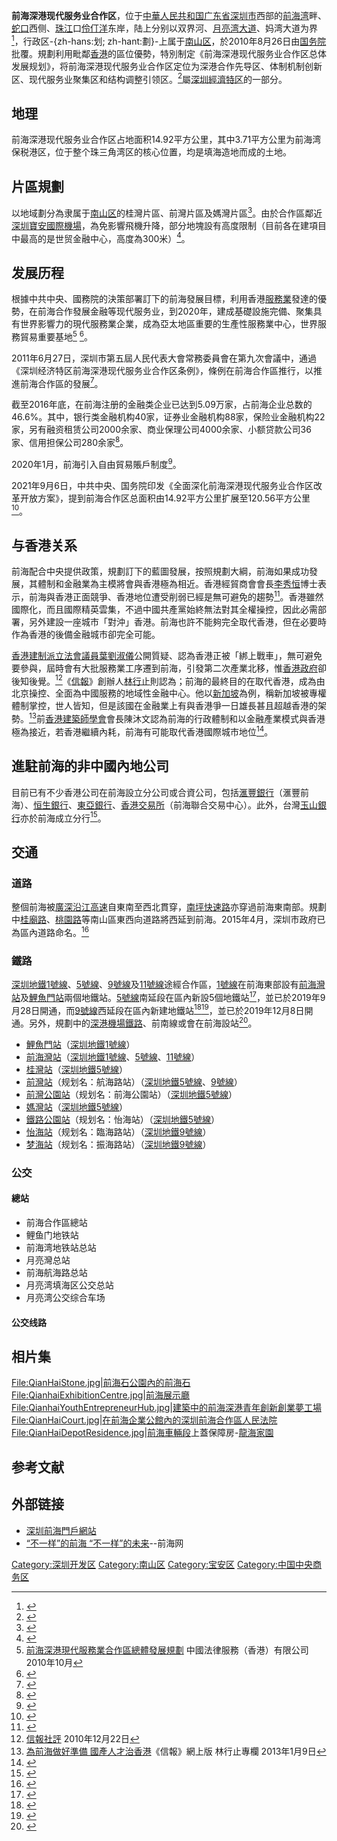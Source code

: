 {{NoteTA
|G1=Unit
|G2=Transport
}}
{{Otheruses|subject=位于中国广东省深圳市前海片区的深港合作区|other=中国广东省深圳市的一个海湾|前海湾}}
{{Infobox settlement
|name                           = 前海<br />Qianhai
|official_name                  = 前海深港现代服务业合作区<br />Qianhai Shenzhen-Hong Kong Modern Service Industry Cooperation Zone
|native_name                    = 
|other_name                     = 
|settlement_type                = 合作区
|image_skyline                  = 
|pushpin_map                    = Guangdong
|pushpin_label_position         = 
|pushpin_map_caption            = 前海在广东省的位置
|pushpin_mapsize                =
|image_shield                   = Logo of Qianhai.png
|subdivision_type               = 国家
|subdivision_name               = {{PRC}}
|subdivision_type1              = 省市
|subdivision_name1              = [[广东省|广东省]][[深圳市|深圳市]]
|subdivision_type3              = 
|subdivision_name3              = 
|governing_body                 = 深圳市前海深港現代服務業合作區管理局
|government_footnotes           = 
|leader_title1                  = 局长
|leader_name1                   = [[曾湃|曾湃]]
|leader_title2                  = 常务副局长
|leader_name2                   = [[黄晓鹏|黄晓鹏]]
|area_magnitude                 =
|unit_pref                      = <!--Enter: Imperial, if Imperial (metric) is desired-->
|area_footnotes                 =
|area_total_km2                 = 15
|area_land_km2                  = <!--See table @ Template:Infobox Settlement for details on automatic unit conversion-->
|area_water_km2                 =
|area_water_percent             =
|timezone                       = [[北京时间|北京时间]]
|utc_offset                     = +8
|coordinates                    = {{Coord|22|31|08|N|113|53|57|E|display=inline,title}}
|elevation_footnotes            = <!--for references: use<ref> </ref> tags-->
|postal_code_type               = [[邮政编码|邮政编码]]
|postal_code                    = 518054
|area_code                      = 755
|website                        = {{url|http://qh.sz.gov.cn/}}
}}

'''前海深港现代服务业合作区'''，位于[[中華人民共和国|中華人民共和国]][[广东省|广东省]][[深圳市|深圳市]]西部的[[前海湾|前海湾]]畔、[[蛇口街道|蛇口]]西侧、[[珠江|珠江]]口[[伶仃洋|伶仃洋]]东岸，陆上分别以双界河、[[月亮湾大道|月亮湾大道]]、妈湾大道为界<ref>{{cite web|url=http://cppcc.people.com.cn/GB/34962/35010/12691634.html|title=高起点大手笔规划深圳的“曼哈顿”|archiveurl=https://web.archive.org/web/20161006174902/http://cppcc.people.com.cn/GB/34962/35010/12691634.html|archivedate=2016-10-06|work=人民网|date=2010-09-10}}</ref>，行政区-{zh-hans:划; zh-hant:劃}-上属于[[南山区_(深圳市)|南山区]]，於2010年8月26日由[[中华人民共和国国务院|国务院]]批覆。規劃利用毗鄰[[香港|香港]]的區位優勢，特別制定《前海深港现代服务业合作区总体发展规划》，将前海深港现代服务业合作区定位为深港合作先导区、体制机制创新区、现代服务业聚集区和结构调整引领区。<ref>{{cite web|url=http://finance.sina.com.cn/g/20100728/12288378833.shtml|title=特区中的特区——深圳前海深港合作区即将启动|archiveurl=https://web.archive.org/web/20201129021601/http://finance.sina.com.cn/g/20100728/12288378833.shtml|archivedate=2020-11-29|work=新浪网|date=2010-07-28}}</ref>屬[[深圳經濟特区|深圳經濟特区]]的一部分。

== 地理 ==
前海深港现代服务业合作区占地面积14.92平方公里，其中3.71平方公里为前海湾保税港区，位于整个珠三角湾区的核心位置，均是填海造地而成的土地。

== 片區規劃 ==
以地域劃分為隶属于[[南山区_(深圳市)|南山区]]的桂灣片區、前灣片區及媽灣片區<ref>{{Cite web |url=http://www.szqh.com.cn/ljqh/ghjs/ghgl/ghjs_zhgh/ |title=前海綜合規劃 |accessdate=2014-11-20 |archive-date=2014-11-29 |archive-url=https://web.archive.org/web/20141129080124/http://www.szqh.com.cn/ljqh/ghjs/ghgl/ghjs_zhgh/ |dead-url=no }}</ref>。由於合作區鄰近[[深圳寶安國際機場|深圳寶安國際機場]]，為免影響飛機升降，部分地塊設有高度限制（目前各在建項目中最高的是世贸金融中心，高度為300米）<ref>{{Cite web |url=http://news.163.com/air/15/0513/10/APG60GID00014P42.html |title=深圳前海受机场净空限制 楼高不许超200米 |accessdate=2015-06-08 |archive-date=2019-06-11 |archive-url=https://web.archive.org/web/20190611103310/http://news.163.com/air/15/0513/10/APG60GID00014P42.html |dead-url=no }}</ref>。

== 发展历程 ==
根據中共中央、國務院的決策部署訂下的前海發展目標，利用香港[[服務業|服務業]]發達的優勢，在前海合作發展金融等现代服务业，到2020年，建成基礎設施完備、聚集具有世界影響力的現代服務業企業，成為亞太地區重要的生產性服務業中心，世界服務貿易重要基地<ref>[http://www.chinalegal.com.hk/index.php?option=com_content&view=article&id=445%3A1010&catid=111&Itemid=85 前海深港現代服務業合作區總體發展規劃] {{Wayback|url=http://www.chinalegal.com.hk/index.php?option=com_content&view=article&id=445%3A1010&catid=111&Itemid=85 |date=20140714220426 }}中國法律服務（香港）有限公司 2010年10月</ref>
<ref>{{cite web|accessdate=2014-05-24|url=http://district.ce.cn/zg/201307/26/t20130726_24608896.shtml|title=前海深港合作区基础设施2017年建成 滞后《规划》2年|publisher=[[中国经济网|中国经济网]]|archive-date=2019-06-05|archive-url=https://web.archive.org/web/20190605224933/http://district.ce.cn/zg/201307/26/t20130726_24608896.shtml|dead-url=no}}</ref>。

2011年6月27日，深圳市第五屆人民代表大會常務委員會在第九次會議中，通過《深圳经济特区前海深港现代服务业合作区条例》，條例在前海合作區推行，以推進前海合作區的發展<ref name="law">{{Cite web |url=http://www.sz.gov.cn/cn/xxgk/szgg/tzgg/201107/t20110706_1672662.htm |title=深圳政府在线-《深圳经济特区前海深港现代服务业合作区条例》公布施行 |accessdate=2015-04-14 |archive-date=2016-03-04 |archive-url=https://web.archive.org/web/20160304190151/http://www.sz.gov.cn/cn/xxgk/szgg/tzgg/201107/t20110706_1672662.htm |dead-url=no }}</ref>。

截至2016年底，在前海注册的金融类企业已达到5.09万家，占前海企业总数的46.6%。其中，银行类金融机构40家，证券业金融机构88家，保险业金融机构22家，另有融资租赁公司2000余家、商业保理公司4000余家、小额贷款公司36家、信用担保公司280余家<ref name="2016年深圳金融业发展基本情况">{{cite web|author1=深圳市人民政府金融发展服务办公室|title=2016年深圳金融业发展基本情况|url=http://www.jr.sz.gov.cn/zwgk/tjsj/zxtjxx/201702/t20170209_5961384.htm|website=深圳市人民政府金融发展服务办公室网站|accessdate=2017-02-11|deadurl=yes|archiveurl=https://web.archive.org/web/20170211080012/http://www.jr.sz.gov.cn/zwgk/tjsj/zxtjxx/201702/t20170209_5961384.htm|archivedate=2017-02-11}}</ref>。

2020年1月，前海引入自由貿易賬戶制度<ref>{{cite news |title=自由贸易账户在前海正式落地 |url=https://news.cnstock.com/news,bwkx-202001-4472834.htm}}</ref>。

2021年9月6日，中共中央、国务院印发《全面深化前海深港现代服务业合作区改革开放方案》，提到前海合作区总面积由14.92平方公里扩展至120.56平方公里<ref>{{cite news |title=前海深港合作区扩容7倍，哪些是新施工图的关键点？ |url=https://m.yicai.com/news/101165287.html |accessdate=2021-09-06 |archive-date=2021-09-06 |archive-url=https://web.archive.org/web/20210906224232/https://m.yicai.com/news/101165287.html |dead-url=no }}</ref>。

== 与香港关系 ==
前海配合中央提供政策，規劃訂下的藍圖發展，按照規劃大綱，前海如果成功發展，其體制和金融業為主模將會與香港極為相近。香港經貿商會會長[[李秀恒|李秀恒]]博士表示，前海與香港正面競爭、香港地位遭受削弱已經是無可避免的趨勢<ref>{{Cite web |url=http://www.hketa.com.hk/acticleDetail?id=518 |title=香港經貿商會 |access-date=2016-07-17 |archive-url=https://web.archive.org/web/20160817064014/http://www.hketa.com.hk/acticleDetail?id=518 |archive-date=2016-08-17 |dead-url=yes }}</ref>。香港雖然國際化，而且國際精英雲集，不過中國共產黨始終無法對其全權操控，因此必需部署，另外建設一座城市「對沖」香港。前海也許不能夠完全取代香港，但在必要時作為香港的後備金融城市卻完全可能。

[[香港|香港]][[建制派_(香港)|建制派]][[香港特別行政區立法會|立法會議員]][[葉劉淑儀|葉劉淑儀]]公開質疑、認為香港正被「綁上戰車」，無可避免要參與，屆時會有大批服務業工序遷到前海，引發第二次產業北移，惟[[香港政府|香港政府]]卻後知後覺。<ref>[http://forum.hkej.com/node/60537 信報社評] {{Wayback|url=http://forum.hkej.com/node/60537 |date=20190603153129 }} 2010年12月22日</ref>《[[信報|信報]]》創辦人[[林行止|林行止]]則認為；前海的最終目的在取代香港，成為由北京操控、全面為中國服務的地域性金融中心。他以[[新加坡|新加坡]]為例，稱新加坡被專權體制掌控，世人皆知，但是該國在金融業上有與香港爭一日雄長甚且超越香港的架勢。<ref>[http://www.hkej.com/template/dailynews/jsp/detail.jsp?dnews_id=3603&cat_id=6&title_id=569627&txtSearch=%E6%9E%97%E8%A1%8C%E6%AD%A2%E5%B0%88%E6%AC%84 為前海做好準備 國產人才治香港]《信報》網上版 林行止專欄 2013年1月9日</ref>前[[香港建築師學會|香港建築師學會]]會長陳沐文認為前海的行政體制和以金融產業模式與香港極為接近，若香港繼續內耗，前海有可能取代香港國際城市地位<ref>{{Cite web|title=前海競爭不容忽視|url=https://hk.on.cc/hk/bkn/cnt/finance/20180726/bkn-20180726001738814-0726_00842_001.html|accessdate=|author=陳沐文|date=2018-07-26|last=|format=|work=on.cc東網|publisher=|language=zh-hk|archive-date=2019-08-19|archive-url=https://web.archive.org/web/20190819094318/https://hk.on.cc/hk/bkn/cnt/finance/20180726/bkn-20180726001738814-0726_00842_001.html|dead-url=no}}</ref>。

== 進駐前海的非中國內地公司 ==
目前已有不少香港公司在前海設立分公司或合資公司，包括[[滙豐銀行|滙豐銀行]]（滙豐前海）、[[恒生銀行|恒生銀行]]、[[東亞銀行|東亞銀行]]、[[香港交易所|香港交易所]]（前海聯合交易中心）。此外，台灣[[玉山商業銀行|玉山銀行]]亦於前海成立分行<ref>{{Cite web|title=【超級珠三角】沒撤退的台資銀行，改闢海上絲路｜天下雜誌|url=https://www.cw.com.tw/article/article.action?id=5082664|accessdate=|author=|date=2017-05-23|format=|work=天下雜誌|publisher=|language=|archive-date=2018-11-24|archive-url=https://web.archive.org/web/20181124160512/https://www.cw.com.tw/article/article.action?id=5082664|dead-url=no}}</ref>。

== 交通 ==
=== 道路 ===
整個前海被[[廣深沿江高速|廣深沿江高速]]自東南至西北貫穿，[[南坪快速路|南坪快速路]]亦穿過前海東南部。規劃中[[桂廟路|桂廟路]]、[[桃園路|桃園路]]等南山區東西向道路將西延到前海。2015年4月，深圳市政府已為區內道路命名。<ref>{{Cite web |url=http://www.szqh.gov.cn/ljqh/ghjs/gjtzgg/201504/t20150417_2050334.shtml |title=前海深港合作区支路命名方案公告 |accessdate=2015-05-08 |archive-date=2015-05-18 |archive-url=https://web.archive.org/web/20150518105442/http://www.szqh.gov.cn/ljqh/ghjs/gjtzgg/201504/t20150417_2050334.shtml |dead-url=no }}</ref>

=== 鐵路 ===
[[深圳地鐵|深圳地鐵]][[深圳地鐵1號線|1號線]]、[[深圳地鐵5號線|5號線]]、[[深圳地鐵9號線|9號線]]及[[深圳地鐵11號線|11號線]]途經合作區，[[深圳地鐵1號線|1號線]]在前海東部設有[[前海灣站|前海灣站]]及[[鯉魚門站|鯉魚門站]]兩個地鐵站。[[深圳地鐵5號線|5號線]]南延段在區內新設5個地鐵站<ref>{{Cite web |url=http://www.szmc.net/page/news/index.html?code=2002&id=121923 |title=深圳地鉄-地铁5号线南延段破土动工 |access-date=2015-04-14 |archive-url=https://web.archive.org/web/20150924120937/http://www.szmc.net/page/news/index.html?code=2002&id=121923 |archive-date=2015-09-24 |dead-url=yes }}</ref>，並已於2019年9月28日開通，而[[深圳地鐵9號線|9號線]]西延段在區內新建地鐵站<ref>{{Cite web |url=http://www.sznews.com/news/content/2014-02/19/content_9116752_6.htm |title=深圳新聞網-8号线用磁悬浮相对经济 现有线路除1号线外都要延长 |access-date=2015-03-21 |archive-url=https://web.archive.org/web/20150924113000/http://www.sznews.com/news/content/2014-02/19/content_9116752_6.htm |archive-date=2015-09-24 |dead-url=yes }}</ref><ref>{{Cite web |url=http://www.cscec5bsd.net/aspx/default/show.aspx?classid=2&id=3344 |title=中國建築五局隧道公司 |access-date=2015-04-21 |archive-url=https://web.archive.org/web/20150923211435/http://www.cscec5bsd.net/aspx/default/show.aspx?classid=2&id=3344 |archive-date=2015-09-23 |dead-url=yes }}</ref>，並已於2019年12月8日開通。另外，規劃中的[[深港機場鐵路|深港機場鐵路]]、前南線或會在前海設站<ref>{{Cite web |url=http://www.sutpc.com/case.asp?id=471 |title=深圳市城市交通規划设计研究中心-前海合作区轨道与道路交通详细规划 |access-date=2015-04-07 |archive-url=https://web.archive.org/web/20150103063933/http://www.sutpc.com/case.asp?id=471 |archive-date=2015-01-03 |dead-url=yes }}</ref>。

* [[鯉魚門站|鯉魚門站]]（[[深圳地鐵|深圳地鐵]][[深圳地鐵1號線|1號線]]）
* [[前海灣站|前海灣站]]（[[深圳地鐵|深圳地鐵]][[深圳地鐵1號線|1號線]]、[[深圳地鐵5號線|5號線]]、[[深圳地鐵11號線|11號線]]）
* [[桂灣站|桂灣站]]（[[深圳地鐵|深圳地鐵]][[深圳地鐵5號線|5號線]]）
* [[前灣站|前灣站]]（规划名：航海路站）（[[深圳地鐵|深圳地鐵]][[深圳地鐵5號線|5號線]]、[[深圳地鐵9號線|9號線]]）
* [[前灣公園站|前灣公園站]]（规划名：前海公園站）（[[深圳地鐵|深圳地鐵]][[深圳地鐵5號線|5號線]]）
* [[媽灣站_(地鐵)|媽灣站]]（[[深圳地鐵|深圳地鐵]][[深圳地鐵5號線|5號線]]）
* [[鐵路公園站|鐵路公園站]]（规划名：怡海站）（[[深圳地鐵|深圳地鐵]][[深圳地鐵5號線|5號線]]）
* [[怡海站|怡海站]]（规划名：臨海路站）（[[深圳地鐵|深圳地鐵]][[深圳地鐵9號線|9號線]]）
* [[梦海站|梦海站]]（规划名：振海路站）（[[深圳地鐵|深圳地鐵]][[深圳地鐵9號線|9號線]]）

=== 公交 ===
==== 總站 ====
*前海合作區總站
*鲤鱼门地铁站
*前海湾地铁站总站
*月亮灣总站
*前海航海路总站
*月亮湾填海区公交总站
*月亮湾公交综合车场
==== 公交线路 ====
{{深圳公交巴士列表|M157|M176|M492|B990|车站名=前海合作區總站}}
{{深圳公交巴士列表|M418|车站名=鲤鱼门地铁站}}
{{深圳公交巴士列表|M562|B992|B993|高峰156|车站名=前海湾地铁站总站}}
{{深圳公交巴士列表|42|234|M364|M453|车站名=月亮灣总站}}
{{深圳公交巴士列表|81|E3|M347|车站名=前海航海路总站}}
{{深圳公交巴士列表|M409|M430|M467|M489|B991|车站名=月亮湾填海区公交总站}}
{{深圳公交巴士列表|113|M372|M375|车站名=月亮湾公交综合车场}}
== 相片集 ==
<gallery>
File:QianHaiStone.jpg|前海石公園內的[[前海石|前海石]]
File:QianhaiExhibitionCentre.jpg|前海展示廳
File:QianhaiYouthEntrepreneurHub.jpg|建築中的前海深港青年創新創業夢工場
File:QianHaiCourt.jpg|在前海企業公館內的深圳前海合作區人民法院
File:QianHaiDepotResidence.jpg|[[前海車輛段|前海車輛段]]上蓋保障房-[[龍海家園|龍海家園]]
</gallery>

== 参考文献 ==
{{Reflist|30em}}

==外部链接==
* [http://www.szqh.com.cn 深圳前海門戶網站] {{Wayback|url=http://www.szqh.com.cn/ |date=20201123165221 }}
* [https://web.archive.org/web/20130710154541/http://www.iqianhai.cn/2013/jdxw_0706/99.html “不一样”的前海 “不一样”的未来]--前海网

{{中国自由贸易试验区}}
{{前海深港现代服务业合作区}}
{{深圳}}

[[Category:深圳开发区|Category:深圳开发区]]
[[Category:南山区|Category:南山区]]
[[Category:宝安区|Category:宝安区]]
[[Category:中国中央商务区|Category:中国中央商务区]]